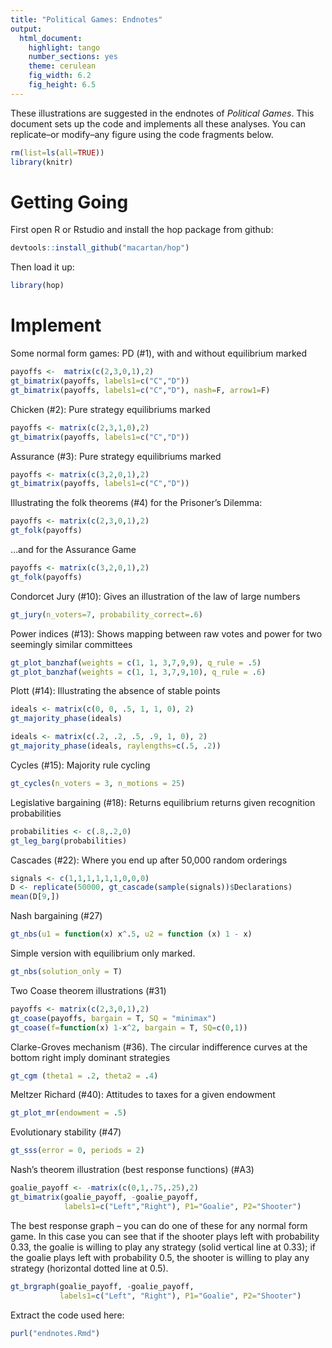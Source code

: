 ```yaml
---
title: "Political Games: Endnotes"
output:
  html_document:
    highlight: tango
    number_sections: yes
    theme: cerulean
    fig_width: 6.2
    fig_height: 6.5
---
```


These illustrations are suggested in the endnotes of *Political Games*. This document sets up the code and implements all these analyses. You can replicate--or modify--any figure using the code fragments below.

```r
rm(list=ls(all=TRUE))
library(knitr)
```

# Getting Going  
First open R or Rstudio and install the hop package from github:

```r
devtools::install_github("macartan/hop")
```

Then load it up:
```r
library(hop)
```

# Implement

Some normal form games: PD (#1), with and without equilibrium marked
```r
payoffs <-  matrix(c(2,3,0,1),2)
gt_bimatrix(payoffs, labels1=c("C","D"))
gt_bimatrix(payoffs, labels1=c("C","D"), nash=F, arrow1=F)
```

Chicken (#2): Pure strategy equilibriums marked
```r
payoffs <- matrix(c(2,3,1,0),2)
gt_bimatrix(payoffs, labels1=c("C","D"))
```

Assurance (#3): Pure strategy equilibriums marked
```r
payoffs <- matrix(c(3,2,0,1),2)
gt_bimatrix(payoffs, labels1=c("C","D"))
```

Illustrating the folk theorems (#4) for the Prisoner's Dilemma:
```r
payoffs <- matrix(c(2,3,0,1),2)
gt_folk(payoffs)
```

...and for the Assurance Game
```r
payoffs <- matrix(c(3,2,0,1),2)
gt_folk(payoffs)
```

Condorcet Jury (#10): Gives an illustration of the law of large numbers
```r
gt_jury(n_voters=7, probability_correct=.6)
```

Power indices (#13): Shows mapping between raw votes and power for two seemingly similar committees
```r
gt_plot_banzhaf(weights = c(1, 1, 3,7,9,9), q_rule = .5)
gt_plot_banzhaf(weights = c(1, 1, 3,7,9,10), q_rule = .6)
```

Plott (#14): Illustrating the absence of stable points
```r
ideals <- matrix(c(0, 0, .5, 1, 1, 0), 2)
gt_majority_phase(ideals)
```


```r
ideals <- matrix(c(.2, .2, .5, .9, 1, 0), 2)
gt_majority_phase(ideals, raylengths=c(.5, .2))
```

Cycles (#15): Majority rule cycling
```r
gt_cycles(n_voters = 3, n_motions = 25)
```

Legislative bargaining (#18): Returns equilibrium returns given recognition probabilities
```r
probabilities <- c(.8,.2,0)
gt_leg_barg(probabilities)
```

Cascades (#22): Where you end up after 50,000 random orderings
```r
signals <- c(1,1,1,1,1,1,0,0,0)
D <- replicate(50000, gt_cascade(sample(signals))$Declarations)
mean(D[9,])
```

Nash bargaining (#27)
```r
gt_nbs(u1 = function(x) x^.5, u2 = function (x) 1 - x)
```

Simple version with equilibrium only marked. 
```r
gt_nbs(solution_only = T)
```

Two Coase theorem illustrations (#31)
```r
payoffs <- matrix(c(2,3,0,1),2)
gt_coase(payoffs, bargain = T, SQ = "minimax")
gt_coase(f=function(x) 1-x^2, bargain = T, SQ=c(0,1))
```

Clarke-Groves mechanism (#36). The circular indifference curves at the bottom right imply dominant strategies
```r
gt_cgm (theta1 = .2, theta2 = .4)
```

Meltzer Richard (#40): Attitudes to taxes for a given endowment
```r
gt_plot_mr(endowment = .5)
```

Evolutionary stability (#47)
```r
gt_sss(error = 0, periods = 2)
```

Nash's theorem illustration (best response functions) (#A3)

```r
goalie_payoff <- -matrix(c(0,1,.75,.25),2)
gt_bimatrix(goalie_payoff, -goalie_payoff,
            labels1=c("Left","Right"), P1="Goalie", P2="Shooter")
```

The best response graph -- you can do one of these for any normal form game. In this case you can see that if the shooter plays left with probability 0.33, the goalie is willing to play any strategy (solid vertical line at 0.33); if the goalie plays left with probability 0.5, the shooter is willing to play any strategy (horizontal dotted line at 0.5).

```r
gt_brgraph(goalie_payoff, -goalie_payoff,
           labels1=c("Left", "Right"), P1="Goalie", P2="Shooter")
```

Extract the code used here:
```r
purl("endnotes.Rmd")
```

